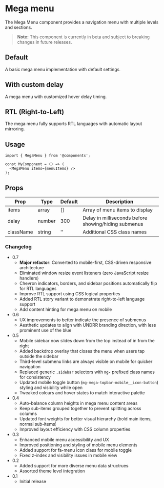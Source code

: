 
# Mega menu

The Mega Menu component provides a navigation menu with multiple levels and sections.

> **Note:** This component is currently in beta and subject to breaking changes in future releases.

<Meta of={MegaMenuStories} />

## Default

A basic mega menu implementation with default settings.

<Canvas of={MegaMenuStories.Default} meta={MegaMenuStories} />

## With custom delay

A mega menu with customized hover delay timing.

<Canvas of={MegaMenuStories.WithCustomDelay} meta={MegaMenuStories} />

## RTL (Right-to-Left)

The mega menu fully supports RTL languages with automatic layout mirroring.

<Canvas of={MegaMenuStories.RTL} meta={MegaMenuStories} />

## Usage

```
import { MegaMenu } from '@components';

const MyComponent = () => (
  <MegaMenu items={menuItems} />
);
```

## Props

| Prop      | Type   | Default | Description                                          |
| --------- | ------ | ------- | ---------------------------------------------------- |
| items     | array  | []      | Array of menu items to display                       |
| delay     | number | 300     | Delay in milliseconds before showing/hiding submenus |
| className | string | ''      | Additional CSS class names                           |

### Changelog

- 0.7
  - **Major refactor**: Converted to mobile-first, CSS-driven responsive architecture
  - Eliminated window resize event listeners (zero JavaScript resize handlers)
  - Chevron indicators, borders, and sidebar positions automatically flip for RTL languages
  - Improve RTL support using CSS logical properties
  - Added RTL story variant to demonstrate right-to-left language support
  - Add content hinting for mega menu on mobile
- 0.6
  - UX improvements to better indicate the presence of submenus
  - Aesthetic updates to align with UNDRR branding direction, with less prominent use of the blue
- 0.5
  - Mobile sidebar now slides down from the top instead of in from the right
  - Added backdrop overlay that closes the menu when users tap outside the sidebar
  - Third-level submenu links are always visible on mobile for quicker navigation
  - Replaced generic `.sidebar` selectors with `mg-` prefixed class names for consistency
  - Updated mobile toggle button (`mg-mega-topbar-mobile__icon-button`) styling and visibility while open
  - Tweaked colours and hover states to match interactive palette
- 0.4
  - Auto-balance column heights in mega menu content areas
  - Keep sub-items grouped together to prevent splitting across columns
  - Updated font weights for better visual hierarchy (bold main items, normal sub-items)
  - Improved layout efficiency with CSS column properties
- 0.3
  - Enhanced mobile menu accessibility and UX
  - Improved positioning and styling of mobile menu elements
  - Added support for fa-menu icon class for mobile toggle
  - Fixed z-index and visibility issues in mobile view
- 0.2
  - Added support for more diverse menu data structrues
  - Assorted theme level integration
- 0.1
  - Initial release
